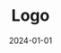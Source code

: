 ---
slug: logo.svg
title: Logo
description: Jambo blog platform logo
date: 2024-01-01
tags: [logo, brand, system]
url: /images/logo.svg
alt: Jambo Logo
type: image
size: 1234
---